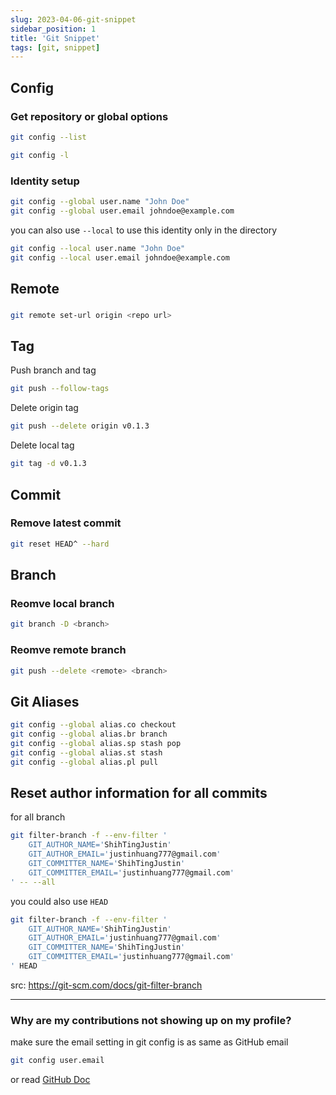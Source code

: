 ```yaml
---
slug: 2023-04-06-git-snippet
sidebar_position: 1
title: 'Git Snippet'
tags: [git, snippet]
---
```


## Config
### Get repository or global options
```sh copy
git config --list
```

```sh copy
git config -l
```

### Identity setup
```sh copy
git config --global user.name "John Doe"
git config --global user.email johndoe@example.com
```
you can also use `--local` to use this identity only in the directory
```sh copy
git config --local user.name "John Doe"
git config --local user.email johndoe@example.com
```

## Remote
###
```sh copy
git remote set-url origin <repo url>
```

## Tag
Push branch and tag
```sh copy
git push --follow-tags
```

Delete origin tag
```sh copy
git push --delete origin v0.1.3
```

Delete local tag
```sh copy
git tag -d v0.1.3
```

## Commit
### Remove latest commit
```sh copy
git reset HEAD^ --hard
```

## Branch
### Reomve local branch
```sh copy
git branch -D <branch>
```

### Reomve remote branch
```sh copy
git push --delete <remote> <branch>
```

## Git Aliases
```sh copy
git config --global alias.co checkout
git config --global alias.br branch
git config --global alias.sp stash pop
git config --global alias.st stash
git config --global alias.pl pull
```


## Reset author information for all commits
for all branch

```sh copy
git filter-branch -f --env-filter '
    GIT_AUTHOR_NAME='ShihTingJustin'
    GIT_AUTHOR_EMAIL='justinhuang777@gmail.com'
    GIT_COMMITTER_NAME='ShihTingJustin'
    GIT_COMMITTER_EMAIL='justinhuang777@gmail.com'
' -- --all
```

you could also use `HEAD`
```sh copy
git filter-branch -f --env-filter '
    GIT_AUTHOR_NAME='ShihTingJustin'
    GIT_AUTHOR_EMAIL='justinhuang777@gmail.com'
    GIT_COMMITTER_NAME='ShihTingJustin'
    GIT_COMMITTER_EMAIL='justinhuang777@gmail.com'
' HEAD
```
src: https://git-scm.com/docs/git-filter-branch

---

### Why are my contributions not showing up on my profile?

make sure the email setting in git config is as same as GitHub email

```sh copy
git config user.email
```

or read [GitHub Doc](https://docs.github.com/en/account-and-profile/setting-up-and-managing-your-github-profile/managing-contribution-graphs-on-your-profile/why-are-my-contributions-not-showing-up-on-my-profile)
